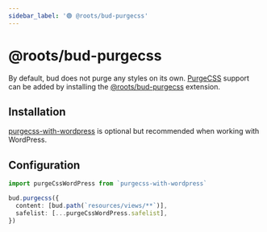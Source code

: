 ```yaml
---
sidebar_label: '🟢 @roots/bud-purgecss'
---
```



# @roots/bud-purgecss

By default, bud does not purge any styles on its own. [PurgeCSS](https://purgecss.com/) support can be added by installing the [@roots/bud-purgecss](/extensions/bud-purgecss) extension.

## Installation

[purgecss-with-wordpress](https://purgecss.com/guides/wordpress.html) is optional but recommended when working with WordPress.

<Install packages="@roots/bud-purgecss purgecss-with-wordpress" />

## Configuration

```ts title="bud.config.js"
import purgeCssWordPress from `purgecss-with-wordpress`

bud.purgecss({
  content: [bud.path(`resources/views/**`)],
  safelist: [...purgeCssWordPress.safelist],
})
```
